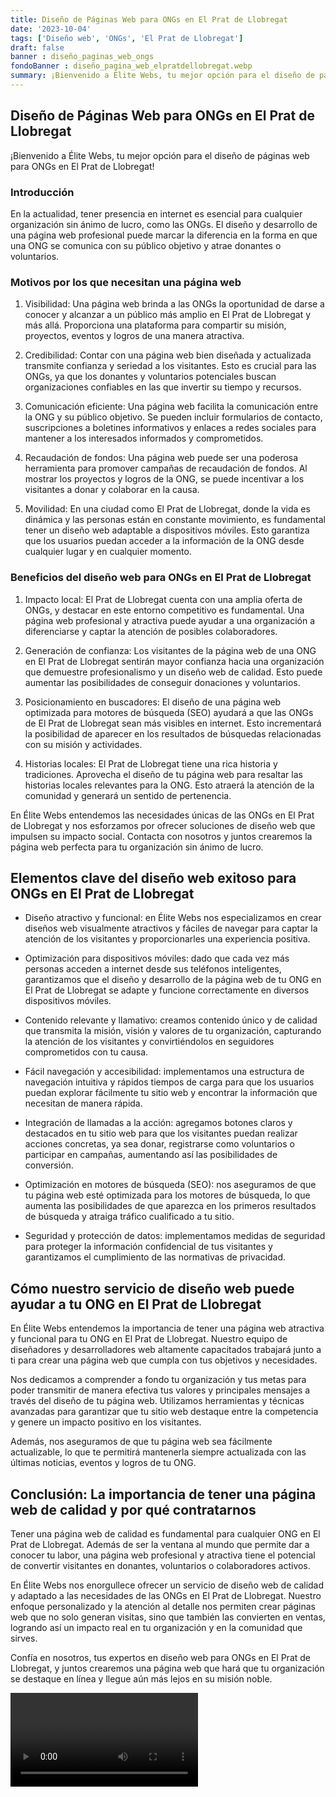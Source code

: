 ```yaml
---
title: Diseño de Páginas Web para ONGs en El Prat de Llobregat
date: '2023-10-04'
tags: ['Diseño web', 'ONGs', 'El Prat de Llobregat']
draft: false
banner : diseño_paginas_web_ongs
fondoBanner : diseño_pagina_web_elpratdellobregat.webp
summary: ¡Bienvenido a Élite Webs, tu mejor opción para el diseño de páginas web para ONGs en El Prat de Llobregat!
---
```


## Diseño de Páginas Web para ONGs en El Prat de Llobregat

¡Bienvenido a Élite Webs, tu mejor opción para el diseño de páginas web para ONGs en El Prat de Llobregat!

### Introducción

En la actualidad, tener presencia en internet es esencial para cualquier organización sin ánimo de lucro, como las ONGs. El diseño y desarrollo de una página web profesional puede marcar la diferencia en la forma en que una ONG se comunica con su público objetivo y atrae donantes o voluntarios.

### Motivos por los que necesitan una página web

1. Visibilidad: Una página web brinda a las ONGs la oportunidad de darse a conocer y alcanzar a un público más amplio en El Prat de Llobregat y más allá. Proporciona una plataforma para compartir su misión, proyectos, eventos y logros de una manera atractiva.

2. Credibilidad: Contar con una página web bien diseñada y actualizada transmite confianza y seriedad a los visitantes. Esto es crucial para las ONGs, ya que los donantes y voluntarios potenciales buscan organizaciones confiables en las que invertir su tiempo y recursos.

3. Comunicación eficiente: Una página web facilita la comunicación entre la ONG y su público objetivo. Se pueden incluir formularios de contacto, suscripciones a boletines informativos y enlaces a redes sociales para mantener a los interesados informados y comprometidos.

4. Recaudación de fondos: Una página web puede ser una poderosa herramienta para promover campañas de recaudación de fondos. Al mostrar los proyectos y logros de la ONG, se puede incentivar a los visitantes a donar y colaborar en la causa.

5. Movilidad: En una ciudad como El Prat de Llobregat, donde la vida es dinámica y las personas están en constante movimiento, es fundamental tener un diseño web adaptable a dispositivos móviles. Esto garantiza que los usuarios puedan acceder a la información de la ONG desde cualquier lugar y en cualquier momento.

### Beneficios del diseño web para ONGs en El Prat de Llobregat

1. Impacto local: El Prat de Llobregat cuenta con una amplia oferta de ONGs, y destacar en este entorno competitivo es fundamental. Una página web profesional y atractiva puede ayudar a una organización a diferenciarse y captar la atención de posibles colaboradores.

2. Generación de confianza: Los visitantes de la página web de una ONG en El Prat de Llobregat sentirán mayor confianza hacia una organización que demuestre profesionalismo y un diseño web de calidad. Esto puede aumentar las posibilidades de conseguir donaciones y voluntarios.

3. Posicionamiento en buscadores: El diseño de una página web optimizada para motores de búsqueda (SEO) ayudará a que las ONGs de El Prat de Llobregat sean más visibles en internet. Esto incrementará la posibilidad de aparecer en los resultados de búsquedas relacionadas con su misión y actividades.

4. Historias locales: El Prat de Llobregat tiene una rica historia y tradiciones. Aprovecha el diseño de tu página web para resaltar las historias locales relevantes para la ONG. Esto atraerá la atención de la comunidad y generará un sentido de pertenencia.

En Élite Webs entendemos las necesidades únicas de las ONGs en El Prat de Llobregat y nos esforzamos por ofrecer soluciones de diseño web que impulsen su impacto social. Contacta con nosotros y juntos crearemos la página web perfecta para tu organización sin ánimo de lucro.

<GifSeo />

<Cta />

## Elementos clave del diseño web exitoso para ONGs en El Prat de Llobregat

- Diseño atractivo y funcional: en Élite Webs nos especializamos en crear diseños web visualmente atractivos y fáciles de navegar para captar la atención de los visitantes y proporcionarles una experiencia positiva.

- Optimización para dispositivos móviles: dado que cada vez más personas acceden a internet desde sus teléfonos inteligentes, garantizamos que el diseño y desarrollo de la página web de tu ONG en El Prat de Llobregat se adapte y funcione correctamente en diversos dispositivos móviles.

- Contenido relevante y llamativo: creamos contenido único y de calidad que transmita la misión, visión y valores de tu organización, capturando la atención de los visitantes y convirtiéndolos en seguidores comprometidos con tu causa.

- Fácil navegación y accesibilidad: implementamos una estructura de navegación intuitiva y rápidos tiempos de carga para que los usuarios puedan explorar fácilmente tu sitio web y encontrar la información que necesitan de manera rápida.

- Integración de llamadas a la acción: agregamos botones claros y destacados en tu sitio web para que los visitantes puedan realizar acciones concretas, ya sea donar, registrarse como voluntarios o participar en campañas, aumentando así las posibilidades de conversión.

- Optimización en motores de búsqueda (SEO): nos aseguramos de que tu página web esté optimizada para los motores de búsqueda, lo que aumenta las posibilidades de que aparezca en los primeros resultados de búsqueda y atraiga tráfico cualificado a tu sitio.

- Seguridad y protección de datos: implementamos medidas de seguridad para proteger la información confidencial de tus visitantes y garantizamos el cumplimiento de las normativas de privacidad.

## Cómo nuestro servicio de diseño web puede ayudar a tu ONG en El Prat de Llobregat

En Élite Webs entendemos la importancia de tener una página web atractiva y funcional para tu ONG en El Prat de Llobregat. Nuestro equipo de diseñadores y desarrolladores web altamente capacitados trabajará junto a ti para crear una página web que cumpla con tus objetivos y necesidades.

Nos dedicamos a comprender a fondo tu organización y tus metas para poder transmitir de manera efectiva tus valores y principales mensajes a través del diseño de tu página web. Utilizamos herramientas y técnicas avanzadas para garantizar que tu sitio web destaque entre la competencia y genere un impacto positivo en los visitantes.

Además, nos aseguramos de que tu página web sea fácilmente actualizable, lo que te permitirá mantenerla siempre actualizada con las últimas noticias, eventos y logros de tu ONG.

## Conclusión: La importancia de tener una página web de calidad y por qué contratarnos

Tener una página web de calidad es fundamental para cualquier ONG en El Prat de Llobregat. Además de ser la ventana al mundo que permite dar a conocer tu labor, una página web profesional y atractiva tiene el potencial de convertir visitantes en donantes, voluntarios o colaboradores activos.

En Élite Webs nos enorgullece ofrecer un servicio de diseño web de calidad y adaptado a las necesidades de las ONGs en El Prat de Llobregat. Nuestro enfoque personalizado y la atención al detalle nos permiten crear páginas web que no solo generan visitas, sino que también las convierten en ventas, logrando así un impacto real en tu organización y en la comunidad que sirves.

Confía en nosotros, tus expertos en diseño web para ONGs en El Prat de Llobregat, y juntos crearemos una página web que hará que tu organización se destaque en línea y llegue aún más lejos en su misión noble.

<Video />

<CtaBot job='ONGs' city='El Prat de Llobregat'/>

<Gmaps query='El Prat de Llobregat+españa+maps' />